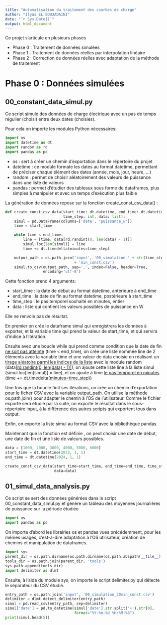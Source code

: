 ```yaml
---
title: "Automatisation du traitement des courbes de charge"
author: "Ilyas EL BOUJADAINI"
date: "`r Sys.Date()`"
output: html_document
---
```


Ce projet s'articule en plusieurs phases

-   Phase 0 : Traitement de données simulées
-   Phase 1 : Traitement de données réelles par interpolation linéaire
-   Phase 2 : Correction de données réelles avec adaptation de la méthode de traitement

# Phase 0 : Données simulées

## 00_constant_data_simul.py

Ce script simule des données de charge électrique avec un pas de temps régulier (choisi) entre deux dates (choisies).

Pour cela on importe les modules Python nécessaires:
```python
import os
import datetime as dt
import random as rd
import pandas as pd
```

- os : sert à créer un chemin d'exportation dans le répertoire du projet
- datetime : ce module formate les dates au format datetime, permettant de préciser chaque élément des dates (année, mois, jour, heure, ...)
- random : permet de choisir aléatoirement des valeurs de puissance dans une liste de valeurs
- pandas : permet d'étudier des tableaux sous forme de dataframes, plus simples à manipuler et avec un temps d'exécution plus faible

La génération de données repose sur la fonction create_const_csv_data() :
```python
def create_const_csv_data(start_time: dt.datetime, end_time: dt.datetime,
                          time_step: int, data: list):
    simul = pd.DataFrame(columns=['date', 'puissance_w'])
    time = start_time

    while time < end_time:
        line = [time, data[rd.randint(0, len(data) - 1)]]
        simul.loc[len(simul)] = line
        time += dt.timedelta(minutes=time_step)

    output_path = os.path.join('input', '00_simulation_' + str(time_step)
                               + 'min_const.csv')
    simul.to_csv(output_path, sep=',', index=False, header=True,
                 encoding='utf-8')
```

Cette fonction prend 4 arguments:

- start_time : la date de début au format datetime, antérieure à end_time
- end_time : la date de fin au format datetime, postérieure à start_time
- time_step : le pas temporel souhaité en minutes, entier
- data : liste qui contient les valeurs possibles de puissance en W

Elle ne renvoie pas de résultat.

En premier on crée le dataframe simul qui enregistrera les données à exporter,
et la variable time qui prend la valeur de start_time, et qui servira d'indice à
l'itération.

Ensuite avec une boucle while qui prend comme condition que la date de fin <u>ne
soit pas atteinte</u> (time < end_time), on crée une liste nommée line de 2
éléments avec la variable time et une valeur de data choisie en réalisant un
<u>tirage aléatoire parmi les indices de la liste</u> avec le module random
(data[<u>rd.randint(0, len(data) - 1)]</u>), on ajoute cette liste line à la
liste simul (simul.loc[len(simul)] = line), et on ajoute à time <u>le pas
temporel en minutes</u> (time += dt.timedelta(<u>minutes=time_step</u>))

Une fois que la boucle finit ses itérations, on crée un chemin d'exportation 
pour le ficher CSV avec la variable output_path. On utilise la méthode 
os.path.join() pour adapter le chemin à l'OS de l'utilisateur. Comme le fichier 
exporté sera étudié par la suite, on exporte le résultat dans le sous-répertoire
input, à la différence des autres scripts qui exportent tous dans output.

Enfin, on exporte la liste simul au format CSV avec la bibliothèque pandas.

Maintenant que la fonction est définie , on peut choisir une date de début,
une date de fin et une liste de valeurs possibles.
```python
data = [1000, 2000, 3000, 4000, 5000, 6000]
start_time = dt.datetime(2023, 1, 1)
end_time = dt.datetime(2024, 1, 1)

create_const_csv_data(start_time=start_time, end_time=end_time, time_step=20,
                      data=data)
```

## 01_simul_data_analysis.py

Ce script se sert des données générées dans le script 00_constant_data_simul.py
et génère un tableau des moyennes journalières de puissance sur la période
étudiée
```python
import os
import pandas as pd
```
On importe d'abord les librairies os et pandas vues précédemment, pour les mêmes
usages, c'est-à-dire adaptation à l'OS utilisateur, création de chemins et manipulation de
dataframes.

```python
import sys
parent_dir = os.path.dirname(os.path.dirname(os.path.abspath(__file__)))
tools_dir = os.path.join(parent_dir, 'tools')
sys.path.append(tools_dir)
import delimiter as dlmt
```
Ensuite, à l'aide du module sys, on importe le script delimiter.py qui détecte
le séparateur du CSV étudié.

```python
entry_path = os.path.join('input', '00_simulation_20min_const.csv')
delimiter = dlmt.detect_delimiter(entry_path)
simul = pd.read_csv(entry_path, sep=delimiter)
simul['date'] = pd.to_datetime(simul['date'].str.split('+').str[0],
                               format="%Y-%m-%d %H:%M:%S")
print(simul.head(5))
```

